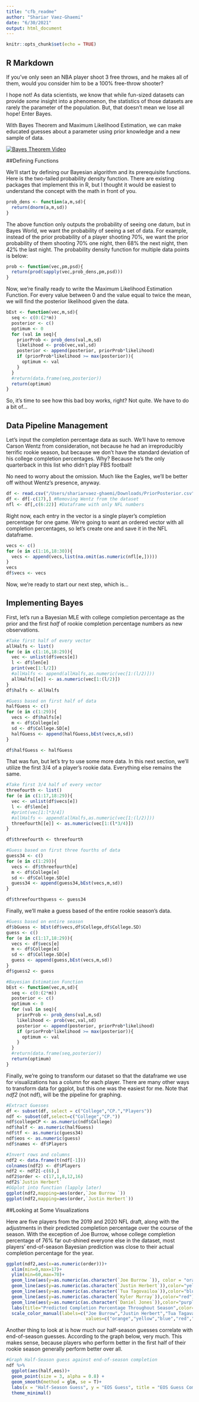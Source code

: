 ```yaml
---
title: "cfb_readme"
author: "Shariar Vaez-Ghaemi"
date: "6/30/2021"
output: html_document
---
```


```r
knitr::opts_chunk$set(echo = TRUE)
```

## R Markdown

If you've only seen an NBA player shoot 3 free throws, and he makes all of them, would you consider him to be a 100% free-throw shooter?

I hope not! As data scientists, we know that while fun-sized datasets can provide *some* insight into a phenomenon, the statistics of those datasets are rarely the parameter of the population. But, that doesn't mean we lose all hope! Enter Bayes.

With Bayes Theorem and Maximum Likelihood Estimation, we can make educated guesses about a parameter using prior knowledge and a new sample of data.

[![Bayes Theorem Video](https://img.youtube.com/vi/IaRw1ZbTmhw/0.jpg)](https://www.youtube.com/watch?v=IaRw1ZbTmhw)

##Defining Functions

We'll start by defining our Bayesian algorithm and its prerequisite functions. Here is the two-tailed probability density function. There are existing packages that implement this in R, but I thought it would be easiest to understand the concept with the math in front of you.

```r
prob_dens <- function(a,m,sd){
  return(dnorm(a,m,sd))
}
```

The above function only outputs the probability of seeing one datum, but in Bayes World, we want the probability of seeing a set of data. For example, instead of the prior probability of a player shooting 70%, we want the prior probability of them shooting 70% one night, then 68% the next night, then 42% the last night. The probability density function for multiple data points is below:

```r
prob <- function(vec,pm,psd){
  return(prod(sapply(vec,prob_dens,pm,psd)))
}
```

Now, we're finally ready to write the Maximum Likelihood Estimation Function. For every value between 0 and the value equal to twice the mean, we will find the posterior likelihood given the data. 

```r
bEst <- function(vec,m,sd){
  seq <- c(0:(2*m))
  posterior <- c()
  optimum <- 0
  for (val in seq){
    priorProb <- prob_dens(val,m,sd)
    likelihood <- prob(vec,val,sd)
    posterior <- append(posterior, priorProb*likelihood)
    if (priorProb*likelihood >= max(posterior)){
      optimum <- val
    }
  }
  #return(data.frame(seq,posterior))
  return(optimum)
}
```

So, it's time to see how this bad boy works, right? Not quite. We have to do a bit of...

## Data Pipeline Management

Let's input the completion percentage data as such. We'll have to remove Carson Wentz from consideration, not because he had an irreproducibly terrific rookie season, but because we don't have the standard deviation of his college completion percentages. Why? Because he's the only quarterback in this list who didn't play FBS football!

No need to worry about the omission. Much like the Eagles, we'll be better off without Wentz's presence, anyway.

``` r
df <- read.csv("/Users/shariarvaez-ghaemi/Downloads/PriorPosterior.csv")
df <- df[-c(17),] #Removing Wentz from the dataset
nfl <- df[,c(6:22)] #Dataframe with only NFL numbers
```

Right now, each entry in the vector is a single player's completion percentage for one game. We're going to want an ordered vector with all completion percentages, so let's create one and save it in the NFL dataframe.

```r
vecs <- c()
for (e in c(1:16,18:30)){
  vecs <- append(vecs,list(na.omit(as.numeric(nfl[e,]))))
}
vecs
df$vecs <- vecs
```

Now, we're ready to start our next step, which is...

## Implementing Bayes

First, let's run a Bayesian MLE with college completion percentage as the prior and the first *half* of rookie completion percentage numbers as new observations.

```r
#Take first half of every vector
allHalfs <- list()
for (e in c(1:16,18:29)){
  vec <- unlist(df$vecs[e])
  l <- df$len[e]
  print(vec[1:l/2])
  #allHalfs <- append(allHalfs,as.numeric(vec[1:(l/2)]))
  allHalfs[[e]] <- as.numeric(vec[1:(l/2)])
}
df$halfs <- allHalfs

#Guess based on first half of data
halfGuess <- c()
for (e in c(1:29)){
  vecs <- df$halfs[e]
  m <- df$College[e]
  sd <- df$College.SD[e]
  halfGuess <- append(halfGuess,bEst(vecs,m,sd))
}

df$halfGuess <- halfGuess
```

That was fun, but let's try to use some more data. In this next section, we'll utilize the first 3/4 of a player's rookie data. Everything else remains the same.

```r
#Take first 3/4 half of every vector
threefourth <- list()
for (e in c(1:17,18:29)){
  vec <- unlist(df$vecs[e])
  l <- df$len[e]
  #print(vec[1:l*3/4])
  #allHalfs <- append(allHalfs,as.numeric(vec[1:(l/2)]))
  threefourth[[e]] <- as.numeric(vec[1:(l*3/4)])
}

df$threefourth <- threefourth

#Guess based on first three fourths of data
guess34 <- c()
for (e in c(1:29)){
  vecs <- df$threefourth[e]
  m <- df$College[e]
  sd <- df$College.SD[e]
  guess34 <- append(guess34,bEst(vecs,m,sd))
}

df$threefourthguess <- guess34
```

Finally, we'll make a guess based of the entire rookie season's data.

```r
#Guess based on entire season
df$bGuess <- bEst(df$vecs,df$College,df$College.SD)
guess <- c()
for (e in c(1:17,18:29)){
  vecs <- df$vecs[e]
  m <- df$College[e]
  sd <- df$College.SD[e]
  guess <- append(guess,bEst(vecs,m,sd))
}
df$guess2 <- guess

#Bayesian Estimation Function
bEst <- function(vec,m,sd){
  seq <- c(0:(2*m))
  posterior <- c()
  optimum <- 0
  for (val in seq){
    priorProb <- prob_dens(val,m,sd)
    likelihood <- prob(vec,val,sd)
    posterior <- append(posterior, priorProb*likelihood)
    if (priorProb*likelihood >= max(posterior)){
      optimum <- val
    }
  }
  #return(data.frame(seq,posterior))
  return(optimum)
}
```

Finally, we're going to transform our dataset so that the dataframe we use for visualizations has a column for each player. There are many other ways to transform data for ggplot, but this one was the easiest for me. Note that *ndf2* (not ndf), will be the pipeline for graphing.

```r
#Extract Guesses
df <- subset(df, select = c("College","CP.","Players"))
ndf <- subset(df,select=c("College","CP."))
ndf$collegeCP <- as.numeric(ndf$College)
ndf$half <- as.numeric(halfGuess)
ndf$tf <- as.numeric(guess34)
ndf$eos <- as.numeric(guess)
ndf$names <- df$Players

#Invert rows and columns
ndf2 <- data.frame(t(ndf[-1]))
colnames(ndf2) <- df$Players
ndf2 <- ndf2[-c(6),]
ndf2$order <- c(17,1,8,12,16)
ndf2$`Justin Herbert`
#GGplot into function (lapply later)
ggplot(ndf2,mapping=aes(order,`Joe Burrow `))
ggplot(ndf2,mapping=aes(order,`Justin Herbert`))
```

##Looking at Some Visualizations

Here are five players from the 2019 and 2020 NFL draft, along with the adjustments in their predicted completion percentage over the course of the season. With the exception of Joe Burrow, whose college completion percentage of 76% far out-shined everyone else in the dataset, most players' end-of-season Bayesian prediction was close to their actual completion percentage for the year.

```r
ggplot(ndf2,aes(x=as.numeric(order)))+
  xlim(min=0,max=17)+
  ylim(min=60,max=70)+
  geom_line(aes(y=as.numeric(as.character(`Joe Burrow `)), color = "orange"))+
  geom_line(aes(y=as.numeric(as.character(`Justin Herbert`)),color="yellow"))+
  geom_line(aes(y=as.numeric(as.character(`Tua Tagovailoa`)),color="blue"))+
  geom_line(aes(y=as.numeric(as.character(`Kyler Murray`)),color="red"))+
  geom_line(aes(y=as.numeric(as.character(`Daniel Jones`)),color="purple"))+
  labs(title="Predicted Completion Percentage Throughout Season",color="Player")+
  scale_color_manual(labels=c("Joe Burrow","Justin Herbert","Tua Tagavailoa","Kyler Murray","Daniel Jones"),
                              values=c("orange","yellow","blue","red","purple"))

```

Another thing to look at is how much our half-season guesses correlate with end-of-season guesses. According to the graph below, very much. This makes sense, because players who perform better in the first half of their rookie season generally perform better over all.

``` r
#Graph Half-Season guess against end-of-season completion
ndf %>%
  ggplot(aes(half,eos))+
  geom_point(size = 3, alpha = 0.8) +
  geom_smooth(method = glm, se = T)+
  labs(x = "Half-Season Guess", y = "EOS Guess", title = "EOS Guess Compl % vs. Half Season Guess")
  theme_minimal()  
```

